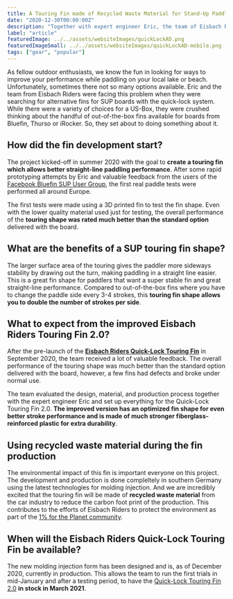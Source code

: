 ```yaml
---
title: A Touring Fin made of Recycled Waste Material for Stand-Up Paddling with the Quick-Lock System
date: "2020-12-30T00:00:00Z"
description: "Together with expert engineer Eric, the team of Eisbach Riders started the development of a touring fin for stand-up paddle boards with the quick-lock system."
label: "article"
featuredImage: ../../assets/websiteImages/quickLockAD.png
featuredImageSmall: ../../assets/websiteImages/quickLockAD-mobile.png
tags: ["gear", "popular"]
---
```



As fellow outdoor enthusiasts, we know the fun in looking for ways to improve your performance while paddling on your local lake or beach. Unfortunately, sometimes there not so many options available. Eric and the team from Eisbach Riders were facing this problem when they were searching for alternative fins for SUP boards with the quick-lock system. While there were a variety of choices for a US-Box, they were crushed thinking about the handful of out-of-the-box fins available for boards from Bluefin, Thurso or iRocker. So, they set about to doing something about it.

## How did the fin development start?

The project kicked-off in summer 2020 with the goal to **create a touring fin which allows better straight-line paddling performance**. After some rapid prototyping attempts by Eric and valuable feedback from the users of the [Facebook Bluefin SUP User Group](https://www.facebook.com/groups/BluefinSUPCommunity), the first real paddle tests were performed all around Europe.

<ImageContainer
  img1={ThreeDModelImg}
  alt1="3D model of the first touring shape iteration - A Touring Fin made of Recycled Waste Material for Stand-Up Paddling with the Quick-Lock System"
  caption1="3D model of the first touring shape iteration (©Eric)"
  img2={BodenseeImg}
  alt2="Testing session on the Bodensee - A Touring Fin made of Recycled Waste Material for Stand-Up Paddling with the Quick-Lock System"
  caption2="Testing session on the Bodensee (©Eric)"
/>

The first tests were made using a 3D printed fin to test the fin shape. Even with the lower quality material used just for testing, the overall performance of the **touring shape was rated much better than the standard option** delivered with the board.

## What are the benefits of a SUP touring fin shape?

The larger surface area of the touring gives the paddler more sideways stability by drawing out the turn, making paddling in a straight line easier. This is a great fin shape for paddlers that want a super stable fin and great straight-line performance. Compared to out-of-the-box fins where you have to change the paddle side every 3-4 strokes, this **touring fin shape allows you to double the number of strokes per side**.

<ImageContainer
  img1={PrototypeImg}
  alt1="Comparison of the touring shape with the out-of-the box fin - A Touring Fin made of Recycled Waste Material for Stand-Up Paddling with the Quick-Lock System"
  caption1="Comparison of the touring shape with an out-of-the box fin."
/>

## What to expect from the improved Eisbach Riders Touring Fin 2.0?

After the pre-launch of the **[Eisbach Riders Quick-Lock Touring Fin](https://secondwavesurfing.com/shop/product/essential-quick-lock-touring-fin/)** in September 2020, the team received a lot of valuable feedback. The overall performance of the touring shape was much better than the standard option delivered with the board, however, a few fins had defects and broke under normal use.

The team evaluated the design, material, and production process together with the expert engineer Eric and set up everything for the Quick-Lock Touring Fin 2.0. **The improved version has an optimized fin shape for even better stroke performance and is made of much stronger fiberglass-reinforced plastic for extra durability**.

<ImageContainer
  img1={InfographImg}
  alt1="Tech Specs - A Touring Fin made of Recycled Waste Material for Stand-Up Paddling with the Quick-Lock System"
  caption1="Technical specifications of the quick-lock touring fin."
/>

## Using recycled waste material during the fin production

The environmental impact of this fin is important everyone on this project. The development and production is done compleltely in southern Germany using the latest technologies for molding injection. And we are incredibly excited that the touring fin will be made of **recycled waste material** from the car industry to reduce the carbon foot print of the production. This contributes to the efforts of Eisbach Riders to protect the environment as part of the [1% for the Planet community](https://secondwavesurfing.com/blog/eisbach-riders-joins-1-percent-for-the-planet/).

<ImageContainer
  img1={wasteMaterialImg}
  alt1="Recycle waste material - A Touring Fin made of Recycled Waste Material for Stand-Up Paddling with the Quick-Lock System"
  caption1="Recycled waste material from the car industry."
/>

## When will the Eisbach Riders Quick-Lock Touring Fin be available?

The new molding injection form has been designed and is, as of December 2020, currently in production. This allows the team to run the first trials in mid-January and after a testing period, to have the [Quick-Lock Touring Fin 2.0](https://secondwavesurfing.com/shop/product/essential-quick-lock-touring-fin/) **in stock in March 2021**.

<Newsletter variant="blog" />
